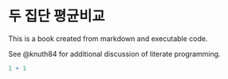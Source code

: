 # 두 집단 평균비교

This is a book created from markdown and executable code.

See @knuth84 for additional discussion of literate programming.

```r
1 + 1
```
